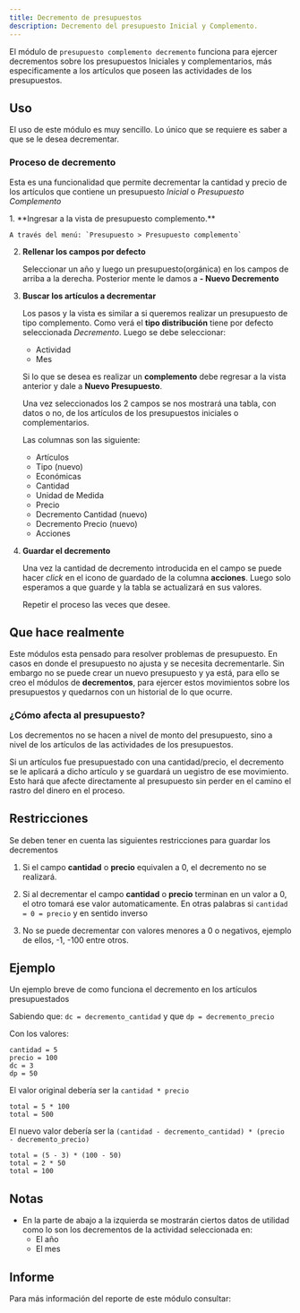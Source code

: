 ```yaml
---
title: Decremento de presupuestos
description: Decremento del presupuesto Inicial y Complemento.
---
```


El módulo de `presupuesto complemento decremento` funciona para ejercer decrementos 
sobre los presupuestos Iniciales y complementarios, más especificamente a los 
artículos que poseen las actividades de los presupuestos.

## Uso
El uso de este módulo es muy sencillo. Lo único que se requiere es saber a que se le desea decrementar.

### Proceso de decremento
Esta es una funcionalidad que permite decrementar la cantidad y precio de los artículos
que contiene un presupuesto *Inicial* o *Presupuesto Complemento*

<Steps>
1. **Ingresar a la vista de presupuesto complemento.**

    A través del menú: `Presupuesto > Presupuesto complemento`

2. **Rellenar los campos por defecto**

    Seleccionar un año y luego un presupuesto(orgánica) en los campos de arriba a la derecha.
    Posterior mente le damos a **- Nuevo Decremento**

3. **Buscar los artículos a decrementar**

    Los pasos y la vista es similar a si queremos realizar un presupuesto de 
    tipo complemento.
    Como verá el **tipo distribución** tiene por defecto seleccionada *Decremento*. 
    Luego se debe seleccionar: 

    - Actividad
    - Mes

    Si lo que se desea es realizar un **complemento** debe regresar a la vista anterior y dale a **Nuevo Presupuesto**.

    Una vez seleccionados los 2 campos se nos mostrará una tabla, con datos o no,
    de los artículos de los presupuestos iniciales o complementarios.

    Las columnas son las siguiente:
    - Artículos
    - Tipo (nuevo)
    - Económicas
    - Cantidad
    - Unidad de Medida
    - Precio
    - Decremento Cantidad (nuevo)
    - Decremento Precio (nuevo)
    - Acciones

4. **Guardar el decremento**

    Una vez la cantidad de decremento introducida en el campo se puede hacer *click* en el
    icono de guardado de la columna **acciones**. Luego solo esperamos a que guarde y la tabla
    se actualizará en sus valores.

    Repetir el proceso las veces que desee.
    
</Steps>

## Que hace realmente

Este módulos esta pensado para resolver problemas de presupuesto. En casos en donde el presupuesto no ajusta y 
se necesita decrementarle. Sin embargo no se puede crear un nuevo presupuesto y ya está, para ello se creo el
módulos de **decrementos**, para ejercer estos movimientos sobre los presupuestos y quedarnos con un historial de lo que ocurre.

### ¿Cómo afecta al presupuesto?

Los decrementos no se hacen a nivel de monto del presupuesto, sino a nivel de los artículos de las actividades
de los presupuestos.

Si un artículos fue presupuestado con una cantidad/precio, el decremento se le aplicará a dicho artículo y se guardará
un uegistro de ese movimiento. Esto hará que afecte directamente al presupuesto sin perder en el camino el rastro del
dinero en el proceso.

## Restricciones
Se deben tener en cuenta las siguientes restricciones para guardar los decrementos

1. Si el campo **cantidad** o **precio** equivalen a 0, el decremento no se realizará.

2. Si al decrementar el campo **cantidad** o **precio** terminan en un valor a 0, el otro tomará 
ese valor automaticamente. En otras palabras si `cantidad = 0 = precio` y en sentido inverso

3. No se puede decrementar con valores menores a 0 o negativos, ejemplo de ellos, -1, -100 entre otros.

## Ejemplo
Un ejemplo breve de como funciona el decremento en los artículos presupuestados

Sabiendo que:
`dc = decremento_cantidad` y que `dp = decremento_precio`

Con los valores:
```
cantidad = 5
precio = 100
dc = 3
dp = 50
```
El valor original debería ser la `cantidad * precio`
```
total = 5 * 100
total = 500
```
El nuevo valor debería ser la `(cantidad - decremento_cantidad) *
(precio - decremento_precio)`
```
total = (5 - 3) * (100 - 50)
total = 2 * 50
total = 100
```

## Notas
- En la parte de abajo a la izquierda se mostrarán ciertos datos de utilidad como lo son los decrementos de la actividad
  seleccionada en:
    - El año
    - El mes

## Informe
Para más información del reporte de este módulo consultar:
    <LinkCard title="Reporte de decrementos en presupuestos" href="/módulos/reportes/complemento/decremento" />

